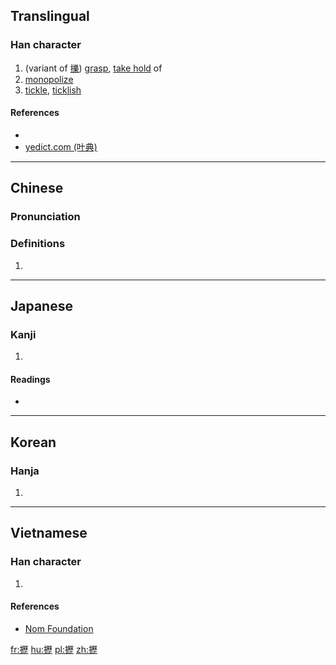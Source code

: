 ==Translingual==

===Han character===
{{Han char|rn=64|rad=手|as=16|sn=19|four=|canj=手一竹一 (QMHM)|ids=⿰[[扌]][[歷]]}}

# (variant of [[擽]]) [[grasp]], [[take hold]] of
# [[monopolize]]
# [[tickle]], [[ticklish]]

====References====
* {{Han ref|kx=0462.280|dkj=12957|dj=0811.280|hdz=31982.090|uh=650A|ud=25866}}
*[http://yedict.com/htm/65/650A.htm yedict.com (叶典)]

----

==Chinese==
{{zh-forms}}

===Pronunciation===
{{zh-pron
|m=lì
|c=lik6
|mc=y
|oc=y
|ma=
|cat=v
}}

===Definitions===
# {{rfdef|lang=zh}}

----

==Japanese==

===Kanji===
{{ja-kanji|grade=|rs=手16}}

# {{defn|lang=ja|sort=手16}}

====Readings====
* {{ja-readings|on=[[ふき]] (fuki), [[りゃく]] (ryaku)|kun=[[うつ]] (utsu)}}

----

==Korean==

===Hanja===
{{ko-hanja|hangeul=[[려]], [[여]]|eumhun=|rv=ryeo, yeo|mr=ryŏ, yŏ|y=lye, ye}}

# {{defn|lang=ko|sort=手16}}

----

==Vietnamese==

===Han character===
{{vi-readings|rs=手16| hanviet = [[lách]], [[rạch]], [[rịch]], [[vạch]]}}

# {{defn|lang=vi|sort=手16}}

====References====
*[http://nomfoundation.org/common/nom_details.php?codepoint=650a Nom Foundation]

[[fr:攊]]
[[hu:攊]]
[[pl:攊]]
[[zh:攊]]
